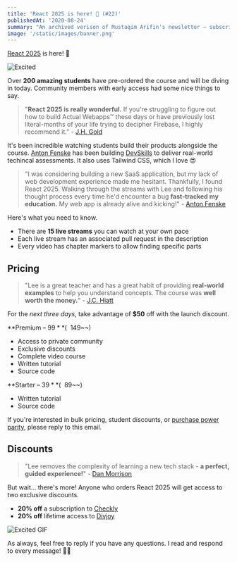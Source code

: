 ```yaml
---
title: 'React 2025 is here! 🥳 (#22)'
publishedAt: '2020-08-24'
summary: "An archived verison of Mustaqim Arifin's newsletter – subscribe to get early access."
image: '/static/images/banner.png'
---
```


[React 2025](https://react2025.com) is here! 🎉

![Excited](https://media.giphy.com/media/Is1O1TWV0LEJi/giphy.gif)

Over **200 amazing students** have pre-ordered the course and will be diving in today. Community members with early access had some nice things to say.

> "**React 2025 is really wonderful.** If you're struggling to figure out how to build Actual Webapps™ these days or have previously lost literal-months of your life trying to decipher Firebase, I highly recommend it." - [J.H. Gold](https://twitter.com/jongold)

It's been incredible watching students build their products alongside the course. [Anton Fenske](https://twitter.com/fenskexyz) has been building [DevSkills](https://devskills.co/) to deliver real-world techincal assessments. It also uses Tailwind CSS, which I love 😍

> "I was considering building a new SaaS application, but my lack of web development experience made me hesitant. Thankfully, I found React 2025. Walking through the streams with Lee and following his thought process every time he'd encounter a bug **fast-tracked my education.** My web app is already alive and kicking!" - [Anton Fenske](https://twitter.com/fenskexyz)

Here's what you need to know.

- There are **15 live streams** you can watch at your own pace
- Each live stream has an associated pull request in the description
- Every video has chapter markers to allow finding specific parts

## Pricing

> "Lee is a great teacher and has a great habit of providing **real-world examples** to help you understand concepts. The course was **well worth the money.**" - [J.C. Hiatt](https://twitter.com/jchiatt)

For the _next three days_, take advantage of **$50** off with the launch discount.

**Premium – $99** (~~$149~~)

- Access to private community
- Exclusive discounts
- Complete video course
- Written tutorial
- Source code

**Starter – $39** (~~$89~~)

- Written tutorial
- Source code

If you're interested in bulk pricing, student discounts, or [purchase power parity](https://en.wikipedia.org/wiki/Purchasing_power_parity), please reply to this email.

## Discounts

> "Lee removes the complexity of learning a new tech stack - **a perfect, guided experience!**" - [Dan Morrison](https://twitter.com/danmostudco)

But wait... there's more! Anyone who orders React 2025 will get access to two exclusive discounts.

- **20% off** a subscription to [Checkly](https://www.checklyhq.com/)
- **20% off** lifetime access to [Divjoy](https://divjoy.com/)

![Excited GIF](https://media.giphy.com/media/XR9Dp54ZC4dji/giphy.gif)

As always, feel free to reply if you have any questions. I read and respond to every message! 🙏🏻
